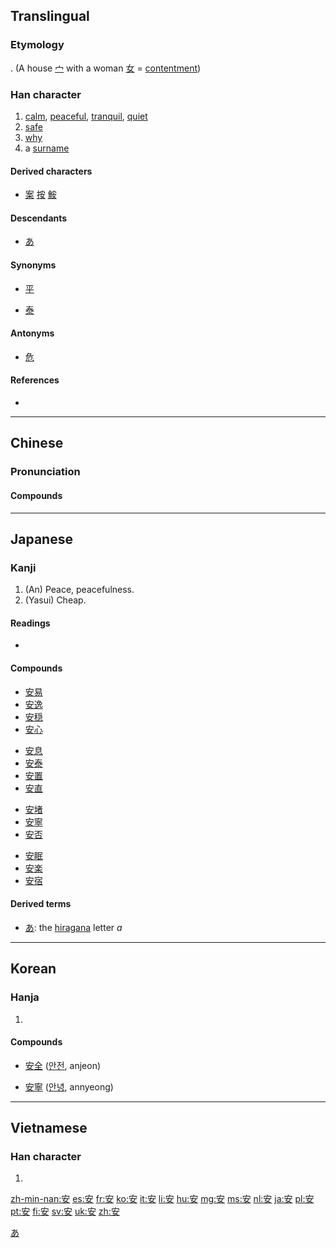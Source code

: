 ==Translingual==
{{stroke order|type=animate}}

===Etymology===
{{Han etyl}}
{{Han compound|宀|女|ls=ic}}. (A house [[宀]] with a woman [[女]] = [[contentment]])

===Han character===
{{Han char|rn=40|rad=宀|as=03|sn=6|four=3040<sub>4</sub>|canj=十女 (JV)|ids=⿱[[宀]][[女]]}}

# [[calm]], [[peaceful]], [[tranquil]], [[quiet]]
# [[safe]]
# [[why]]
# a [[surname]]

====Derived characters====
* [[案]] [[按]] [[鮟]]

====Descendants====
* [[あ]]

====Synonyms====
* {{sense|calm}} [[平]]
* {{sense|tranquil}} [[泰]]

====Antonyms====
* {{sense|safe}} [[危]]

====References====
* {{Han ref|kx=0282.080|dkj=07072|dj=0552.050|hdz=20913.090|uh=5B89|ud=23433|bh=A677|bd=42615}}

----

==Chinese==
{{zh-forms}}

===Pronunciation===
{{zh-pron
|m=ān,yāo,yào
|c=on1,ngon1
|h=pfs=ôn
|mn=an
|mc=y
|oc=y
|ma=Zh-an.ogg
|cat=a,adv,pn
}}

====Compounds====
{{attention|zh|needs conversion to traditional}}

{{der5
| [[安邦定国]]
| [[安不上]]
| [[安步当车]]
| [[安插]]
| [[安道尔]]
| {{zh-l|安德魯}}
| [[安抵]]
| [[安定]]
| [[安堵]]
| [[安顿]]
| [[安放]]
| [[安分]]
| [[安分守己]]
| [[安抚]]
| [[安咐]]
| [[安哥拉]]
| [[安好]]
| [[安家]]
| [[安家费]]
| [[安家立业]]
| [[安家落户]]
| [[安静]]
| [[安居]]
| [[安居工程]]
| [[安居乐业]]
| [[安康]]
| [[安拉]]
| [[安乐]]
| [[安乐死]]
| [[安乐窝]]
| [[安乐椅]]
| [[安理会]]
| [[安眠]]
| [[安眠药]]
| [[安民]]
| [[安民告示]]
| [[安那其主义]]
| [[安宁]]
| [[安排]]
| [[安培]]
| [[安培计]]
| [[安培小时]]
| [[安贫乐道]]
| [[安寝]]
| [[安全]]
| [[安全玻璃]]
| [[安全带]]
| [[安全岛]]
| [[安全灯]]
| [[安全电压]]
| [[安全阀]]
| [[安全理事会]]
| [[安全帽]]
| [[安全门]]
| [[安全剃刀]]
| [[安全系数]]
| [[安然]]
| [[安然无恙]]
| [[安如磐石]]
| [[安如泰山]]
| [[安设]]
| [[安身]]
| [[安身立命]]
| [[安神]]
| [[安生]]
| [[安适]]
| [[安舒]]
| [[安睡]]
| [[安泰]]
| [[安提瓜和巴布达]]
| [[安恬]]
| [[安土重迁]]
| [[安妥]]
| [[安危]]
| [[安慰]]
| [[安稳]]
| [[安息]]
| [[安息日]]
| [[安息香]]
| [[安息香酸]]
| [[安闲]]
| [[安详]]
| [[安享]]
| [[安歇]]
| [[安心]]
| [[安心落意]]
| [[安逸]], [[安佚]]
| [[安营]]
| [[安营扎寨]]
| [[安于]]
| [[安葬]]
| [[安扎]]
| [[安枕]]
| [[安知]]
| [[安之若素]]
| [[安置]]
| [[安装]]
}}

----

==Japanese==

===Kanji===
{{ja-kanji|grade=3|rs=宀03安}}

# (An) Peace, peacefulness.
# (Yasui) Cheap.

====Readings====
* {{ja-readings|goon=[[あん]] (an)|kanon=[[あん]] (an)|kun=[[やすい]] (yasui), [[やすらか]] (yasuraka), [[やすんじる]] (yasunjiru), [[いずくんぞ]] (izukunzo)|nanori=[[あ]] (a)}}

====Compounds====
{{top4}}
* [[安易]]
* [[安逸]]
* [[安穏]]
* [[安心]]
{{mid4}}
* [[安息]]
* [[安泰]]
* [[安置]]
* [[安直]]
{{mid4}}
* [[安堵]]
* [[安寧]]
* [[安否]]
{{mid4}}
* [[安眠]]
* [[安楽]]
* [[安宿]]
{{bottom}}

====Derived terms====
* [[あ]]: the [[hiragana]] letter ''a''

[[Category:Han characters from which hiragana were derived|あ]]

----

==Korean==

===Hanja===
{{ko-hanja|hangeul=안|rv=an|mr=an}}

# {{defn|lang=ko|sort=宀03}}

====Compounds====
{{top2}}
* [[安全]] ([[안전]], anjeon)
{{mid2}}
* [[安寧]] ([[안녕]], annyeong)
{{bottom}}

----

==Vietnamese==

===Han character===
{{vi-hantu|[[an]], [[yên]]|rs=宀03}}

# {{defn|lang=vi|sort=宀03}}

[[zh-min-nan:安]]
[[es:安]]
[[fr:安]]
[[ko:安]]
[[it:安]]
[[li:安]]
[[hu:安]]
[[mg:安]]
[[ms:安]]
[[nl:安]]
[[ja:安]]
[[pl:安]]
[[pt:安]]
[[fi:安]]
[[sv:安]]
[[uk:安]]
[[zh:安]]